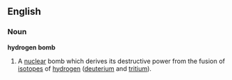 ==English==

===Noun===
'''hydrogen bomb'''
# A [[nuclear]] bomb which derives its destructive power from the fusion of [[isotope]]s of [[hydrogen]] ([[deuterium]] and [[tritium]]).